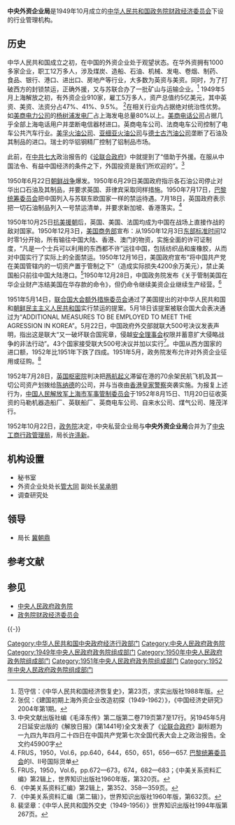 {{globalize|time=2017-02-25T05:58:57+00:00}}
'''中央外资企业局'''是1949年10月成立的[[中华人民共和国|中华人民共和国]][[政务院财政经济委员会|政务院财政经济委员会]]下设的行业管理机构。 
==历史==
中华人民共和国成立之初，在中国的外资企业处于观望状态。在华外资拥有1000多家企业，职工12万多人，涉及煤炭、造船、石油、机械、发电、卷烟、制药、食品、银行、港口、进出口、房地产等行业，大多数为英资与美资。同时，为了打破西方的封锁禁运，正确外援，又与苏联合办了一批矿山与运输企业。<ref>范守信：《中华人民共和国经济恢复史》，第23页，求实出版社1988年版。</ref> 1949年5月上海解放之初，有外资企业910家，雇工5万多人，资产总值约5亿美元，其中英资、美资、法资分占47%、41%、9.5%。 <ref>张侃：《建国初期上海外资企业改造初探（1949-1962）》，《中国经济史研究》2004年第1期。</ref>在相关行业内占据绝对统治性优势。如[[美商电力公司|美商电力公司]]的[[杨树浦发电厂|杨树浦发电厂]]占上海发电总量80%以上。[[美商电话公司|美商电话公司]]占据几乎全部上海电话用户并垄断电信器材进口。英商电车公司、法商电车公司控制了电车公共汽车行业。[[美孚石油|美孚火油公司]]、[[亚细亚火油公司|亚细亚火油公司]]与[[德士古|德士古汽油公司]]垄断了石油及其制品的进口。瑞士的华铝钢精厂控制了铝制品市场。
 
此前，在[[中共七大|中共七大]]政治报告的《[[论联合政府|论联合政府]]》中就提到了“借助于外援。在服从中国法令、有益中国经济的条件之下，外国投资是我们所欢迎的”。<ref>中央文献出版社编《毛泽东传》第二版第二卷719页第7至17行。另1945年5月2日延安出版的《解放日报》(第1441号)全文发表了《[[论联合政府|论联合政府]]》副标题为一九四九年四月二十四日在中国共产党第七次全国代表大会上之政治报告。全文约45900字</ref>

1950年6月22日[[朝鲜战争|朝鲜战争]]爆发。1950年6月29日美国政府指示各石油公司停止对华出口石油及其制品，并要求英国、菲律宾采取同样措施。1950年7月17日，[[巴黎统筹委员会|巴黎统筹委员会]]把中国列入与苏联东欧国家一样的禁运待遇。7月18日，英国政府表示把一切石油制品列入一号禁运清单，并要求新加坡、香港落实。<ref>FRUS，1950，Vol.6，pp.640，644，650，651，656—657. [[巴黎统筹委员会|巴黎统筹委员会]]的Ⅰ、Ⅱ号国际货单</ref> 

1950年10月25日[[抗美援朝|抗美援朝]]后，英国、美国、法国均成为中国在战场上直接作战的敌对国家。1950年12月3日，[[美国商务部|美国商务部]]宣布：从1950年12月3日[[东部标准时间|东部标准时间]]12时零1分开始，所有输往中国大陆、香港、澳门的物资，实施全面的许可证制度，“凡是一个士兵可以利用的东西都不许”运往中国，包括纺织品和废橡胶，从而对中国实行了实际上的全面禁运。1950年12月16日，美国政府宣布“将中国共产党在美国管辖内的一切资产置于管制之下”（造成实际损失4200余万美元），禁止美国船只前往中国大陆港口。<ref>FRUS，1950，Vol.6，pp.672—673，674，682—683；《中美关系资料汇编》第2辑上，世界知识出版社1960年版，第320页。</ref>1950年12月28日，中国政务院发布《关于管制美国在华企业财产冻结美国在华存款的命令》，但仍命令继续美资企业继续生产经营。<ref>《中美关系资料汇编》第2辑上，第352、358—359页。</ref>

1951年5月14日，[[联合国大会额外措施委员会|联合国大会额外措施委员会]]通过了美国提出的对中华人民共和国和[[朝鲜民主主义人民共和国|朝鲜民主主义人民共和国]]实行禁运的提案。5月18日该提案被联合国大会表决通过为{{tsl|en|United Nations General Assembly Resolution 500|联合国大会500号决议}}“ADDITIONAL MEASURES TO BE EMPLOYED TO MEET THE AGRESSION IN KOREA”。5月22日，中国政府外交部就联大500号决议发表声明，指出这是联大“又一破坏联合国宪章，侵越[[安全理事会|安全理事会]]权限并蓄意扩大侵略战争的非法行动”。43个国家接受联大500号决议并加以实行<ref>《中美关系资料汇编（第二辑）》，世界知识出版社1960年版，第632页。</ref>。中国从西方国家的进口额，1952年比1951年下跌了四成。1951年5月，政务院发布允许对外资企业征用或征购。<ref>裴坚章：《中华人民共和国外交史（1949-1956）》世界知识出版社1994年版第267页。</ref> 

1952年7月28日，[[英国枢密院|英国枢密院]]判决把[[两航起义|两航起义]]滞留在港的70余架民航飞机及其一切公司资产划拨给[[陈纳德|陈纳德]]的公司，并与当夜由[[香港皇家警察|香港皇家警察]]突袭实施。为报复上述行为，[[中国人民解放军上海市军事管制委员会|中国人民解放军上海市军事管制委员会]]于1952年8月15日、11月20日征收英资的马勒机器造船厂、英联船厂、英商电车公司、自来水公司、煤气公司、隆茂洋行。

1952年10月22日，[[政务院|政务院]]决定，中央私营企业局与'''中央外资企业局'''合并为了[[中央工商行政管理局|中央工商行政管理局]]，局长[[许涤新|许涤新]]。

==机构设置==
*秘书室
*外资企业处处长[[管大同|管大同]] 副处长[[吴承明|吴承明]]
*调查研究处
==领导==
*局长 [[冀朝鼎|冀朝鼎]]
 
==参考文献==
<references/>
== 参见 ==
* [[中央人民政府政务院|中央人民政府政务院]]
* [[政务院财政经济委员会|政务院财政经济委员会]] 

{{-}}
{{Template group
|list =
{{中央人民政府政务院}}
{{1949年中央人民政府政务院}}
{{1950年中央人民政府政务院}}
{{1951年中央人民政府政务院}}
{{1952年中央人民政府政务院}}
}}

[[Category:中华人民共和国中央政府经济行政部门|Category:中华人民共和国中央政府经济行政部门]]
[[Category:中央人民政府政务院|Category:中央人民政府政务院]]
[[Category:1949年中央人民政府政务院组成部门|Category:1949年中央人民政府政务院组成部门]]
[[Category:1950年中央人民政府政务院组成部门|Category:1950年中央人民政府政务院组成部门]]
[[Category:1951年中央人民政府政务院组成部门|Category:1951年中央人民政府政务院组成部门]]
[[Category:1952年中央人民政府政务院组成部门|Category:1952年中央人民政府政务院组成部门]]